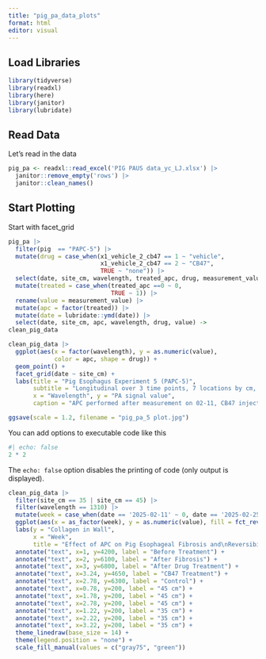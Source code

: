 ```yaml
---
title: "pig_pa_data_plots"
format: html
editor: visual
---
```


## Load Libraries

```r
library(tidyverse)
library(readxl)
library(here)
library(janitor)
library(lubridate)
```

## Read Data

Let's read in the data

```r
pig_pa <- readxl::read_excel('PIG PAUS data_yc_LJ.xlsx') |> 
  janitor::remove_empty('rows') |> 
  janitor::clean_names()
```

## Start Plotting

Start with facet_grid

```r
pig_pa |> 
  filter(pig  == "PAPC-5") |> 
  mutate(drug = case_when(x1_vehicle_2_cb47 == 1 ~ "vehicle",
                          x1_vehicle_2_cb47 == 2 ~ "CB47",
                          TRUE ~ "none")) |> 
  select(date, site_cm, wavelength, treated_apc, drug, measurement_value) |> 
  mutate(treated = case_when(treated_apc ==0 ~ 0,
                             TRUE ~ 1)) |> 
  rename(value = measurement_value) |> 
  mutate(apc = factor(treated)) |> 
  mutate(date = lubridate::ymd(date)) |> 
  select(date, site_cm, apc, wavelength, drug, value) ->
clean_pig_data

clean_pig_data |> 
  ggplot(aes(x = factor(wavelength), y = as.numeric(value), 
             color = apc, shape = drug)) + 
  geom_point() +
  facet_grid(date ~ site_cm) +
  labs(title = "Pig Esophagus Experiment 5 (PAPC-5)",
       subtitle = "Longitudinal over 3 time points, 7 locations by cm, with and without APC to induce fibrosis, and CB47 drug to reverse fibrosis",
       x = "Wavelength", y = "PA signal value",
       caption = "APC performed after measurement on 02-11, CB47 injected after measurement on 02-25" )

ggsave(scale = 1.2, filename = "pig_pa_5 plot.jpg")
```

You can add options to executable code like this

```r
#| echo: false
2 * 2
```

The `echo: false` option disables the printing of code (only output is displayed).

```r
clean_pig_data |> 
  filter(site_cm == 35 | site_cm == 45) |> 
  filter(wavelength == 1310) |>  
  mutate(week = case_when(date == '2025-02-11' ~ 0, date == '2025-02-25' ~ 2, TRUE ~ 4)) |> 
  ggplot(aes(x = as_factor(week), y = as.numeric(value), fill = fct_rev(as_factor(site_cm)))) + geom_col(position = 'dodge2') +
  labs(y = "Collagen in Wall",
       x = "Week",
       title = "Effect of APC on Pig Esophageal Fibrosis and\nReversibility with CB47 Stricture Injection") +
  annotate("text", x=1, y=4200, label = "Before Treatment") +
  annotate("text", x=2, y=6100, label = "After Fibrosis") +
  annotate("text", x=3, y=6800, label = "After Drug Treatment") +
  annotate("text", x=3.24, y=4650, label = "CB47 Treatment") +
  annotate("text", x=2.78, y=6300, label = "Control") +
  annotate("text", x=0.78, y=200, label = "45 cm") +
  annotate("text", x=1.78, y=200, label = "45 cm") +
  annotate("text", x=2.78, y=200, label = "45 cm") +
  annotate("text", x=1.22, y=200, label = "35 cm") +
  annotate("text", x=2.22, y=200, label = "35 cm") +
  annotate("text", x=3.22, y=200, label = "35 cm") +
  theme_linedraw(base_size = 14) +
  theme(legend.position = "none") +
  scale_fill_manual(values = c("gray75", "green"))
  
```
